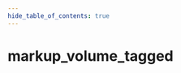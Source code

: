 ```yaml
---
hide_table_of_contents: true
---
```


<!---
!!!!!!
THIS PAGE IS AUTOGENERATED FROM GAME FGD DEFINITIONS!
DO NOT EDIT MANUALLY!
!!!!!!

In order to make edits, you can make an annotation file in /fgd_dump_overrides
-->


# markup_volume_tagged



<Tabs queryString="game">
    
<TabItem value="cs2" label="Counter-Strike 2">
    <CS2Page />
</TabItem>

<TabItem value="hla" label="Half-Life: Alyx">
    <HLAPage />
</TabItem>

</Tabs>
